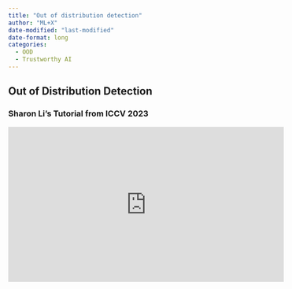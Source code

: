 ```yaml
---
title: "Out of distribution detection"
author: "ML+X"
date-modified: "last-modified"
date-format: long
categories:
  - OOD
  - Trustworthy AI
---
```

## Out of Distribution Detection

### Sharon Li's Tutorial from ICCV 2023
<iframe width="560" height="315" src="https://www.youtube.com/embed/hgLC9_9ZCJI?si=G9qlw7en93ggqPRY" title="YouTube video player" frameborder="0" allow="accelerometer; autoplay; clipboard-write; encrypted-media; gyroscope; picture-in-picture; web-share" referrerpolicy="strict-origin-when-cross-origin" allowfullscreen></iframe>



